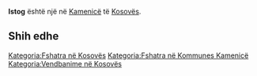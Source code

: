 {{Fshat në 
 | Emri                = Istog
 | EmriAlt                = 
 | NAME_SHORT_FORM=      
 | NAME_GENERIC=      
 | NAME_SORT_NAME_RO=      ISTOG
 | FULL_NAME_RO = Istog
 | FULL_NAME_ND_RO=Istog
 | SORT_NAME_RG=ISTOG
 | FULL_NAME_RG=Istog
 | FULL_NAME_ND_RG=Istog
 | SRP_NAME_SHORT_FORM=      
 | SRP_NAME_GENERIC=      
 | SRP_NAME_SORT_NAME_RO=      
 | SRP_FULL_NAME_RO = 
 | SRP_FULL_NAME_ND_RO=
 | SRP_SORT_NAME_RG=
 | SRP_FULL_NAME_RG=
 | SRP_FULL_NAME_ND_RG=
 | Emri (Rasa dhanore) = 
 | Figura              = 
 | Shteti              = Kosovo
 | Komuna              = Kamenicë
 | Kodi postar         = 
 | Sipërfaqja          = 

 | Popullsia           = 

 | Regj. i popullsisë  = 
 | Dend. e popullsisë  = 
 | Faqja zyrtare       = 
 <!--- Koordinatat ----> 
 | Gjerësia            = 42.780833
 | Gjatësia            = 20.4875
 | Lartësia            = 
}}
'''Istog''' është një [[]] në [[Kamenicë]] të [[Kosovës]].

<!-- == Gjeografia == -->
<!-- == Historia == -->
<!-- == Demografia == -->
== Shih edhe ==
{{Komuna Kamenicë}}
{{Kosovo-Administrata-Cung}}

[[Kategoria:Fshatra në Kosovës]]
[[Kategoria:Fshatra në Kommunes Kamenicë]]
[[Kategoria:Vendbanime në Kosovës]]